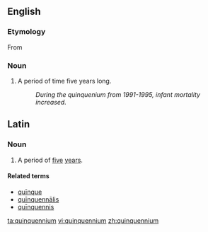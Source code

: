 ==English==

===Etymology===
From {{etyl|la|en}} {{term|quinquennium|lang=la}}

===Noun===
{{en-noun|pl=quinquenniums|pl2=quinquennia}}
# A period of time five years long.
#: ''During the quinquenium from 1991-1995, infant mortality increased.''

==Latin==

===Noun===
{{la-noun|quīnquennium|quinquennii|quīnquenniī|n|second}}

# A period of [[five]] [[year]]s.

====Related terms====
*[[quinque#Latin|quīnque]]
*[[quinquennalis#Latin|quīnquennālis]]
*[[quinquennis#Latin|quīnquennis]]

[[ta:quinquennium]]
[[vi:quinquennium]]
[[zh:quinquennium]]